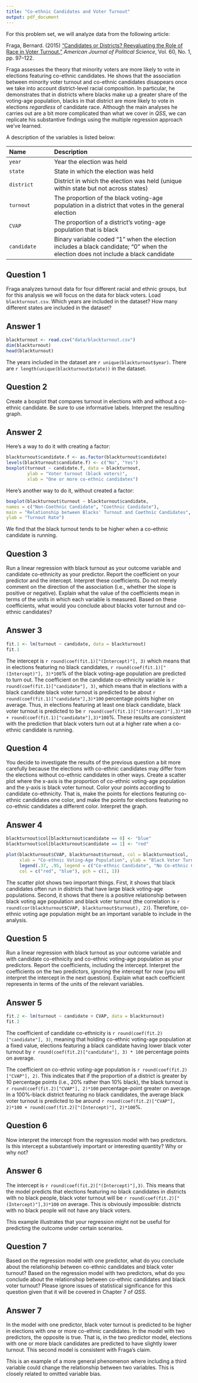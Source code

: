 ```yaml
---
title: "Co-ethnic Candidates and Voter Turnout"
output: pdf_document
---
```

  
For this problem set, we will analyze data from the following article:

Fraga, Bernard. (2015) ["Candidates or Districts? Reevaluating the Role of Race in Voter Turnout,"](http://dx.doi.org/10.1111/ajps.12172) *American Journal of Political Science*, Vol. 60, No. 1, pp. 97--122.

Fraga assesses the theory that minority voters are more likely to vote in elections featuring co-ethnic candidates. He shows that the association between minority voter turnout and co-ethnic candidates disappears once we take into account district-level racial composition. In particular, he demonstrates that in districts where blacks make up a greater share of the voting-age population, blacks in that district are more likely to vote in elections *regardless* of candidate race. Although the main analyses he carries out are a bit more complicated than what we cover in *QSS*, we can replicate his substantive findings using the multiple regression approach we've learned. 

A description of the variables is listed below:

--------------------------------------------------------------------------------
Name                Description
------------------- ------------------------------------------------------------
`year`              Year the election was held

`state`             State in which the election was held

`district`          District in which the election was held (unique within state but not across states)

`turnout`           The proportion of the black voting-age population in a district that votes in the general election

`CVAP`              The proportion of a district's voting-age population that is black

`candidate`         Binary variable coded "1" when the election includes a black candidate; "0" when the election does not include a black candidate

--------------------------------------------------------------------------------

## Question 1

Fraga analyzes turnout data for four different racial and ethnic groups, but for this analysis we will focus on the data for black voters. Load  `blackturnout.csv`. Which years are included in the dataset?  How many different states are included in the dataset? 

## Answer 1

```r
blackturnout <- read.csv("data/blackturnout.csv")
dim(blackturnout)
head(blackturnout)
```

The years included in the dataset are `r unique(blackturnout$year)`.  There are `r length(unique(blackturnout$state))` in the dataset.

## Question 2

Create a boxplot that compares turnout in elections with and without a co-ethnic candidate.  Be sure to use informative labels.  Interpret the resulting graph.

## Answer 2

Here's a way to do it with creating a factor: 
  
```r
blackturnout$candidate.f <- as.factor(blackturnout$candidate)
levels(blackturnout$candidate.f) <- c("No", "Yes")
boxplot(turnout ~ candidate.f, data = blackturnout,
        ylab = "Voter turnout (black voters)", 
        xlab = "One or more co-ethnic candidates")
```

Here's another way to do it, without created a factor:

```r
boxplot(blackturnout$turnout ~ blackturnout$candidate, 
names = c("Non-Coethnic Candidate", "Coethnic Candidate"), 
main = "Relationship between Blacks' Turnout and Coethnic Candidates",
ylab = "Turnout Rate")
```

We find that the black turnout tends to be higher when a co-ethnic candidate is running.

## Question 3

Run a linear regression with black turnout as your outcome variable and candidate co-ethnicity as your predictor. Report the coefficient on your predictor and the intercept. Interpret these coefficients. Do not merely comment on the direction of the association (i.e., whether the slope is positive or negative). Explain what the value of the coefficients mean in terms of the units in which each variable is measured.  Based on these coefficients, what would you conclude about blacks voter turnout and co-ethnic candidates?

## Answer 3

```r
fit.1 <- lm(turnout ~ candidate, data = blackturnout)
fit.1
```


The intercept is `r round(coef(fit.1)["(Intercept)"], 3)` which means that in elections featuring no black candidates, `r round(coef(fit.1)["(Intercept)"], 3)*100`% of the black voting-age population are predicted to turn out. The coefficient on the candidate co-ethnicity variable is `r round(coef(fit.1)["candidate"], 3)`, which means that in elections with a black candidate black voter turnout is predicted to be about `r round(coef(fit.1)["candidate"],3)*100` percentage points higher on average. Thus, in elections featuring at least one black candidate, black voter turnout is predicted to be `r round(coef(fit.1)["(Intercept)"],3)*100 + round(coef(fit.1)["candidate"],3)*100`%. These results are consistent with the prediction that black voters turn out at a higher rate when a co-ethnic candidate is running.

## Question 4

You decide to investigate the results of the previous question a bit more carefully because the elections with co-ethnic candidates may differ from the elections without co-ethnic candidates in other ways.  Create a scatter plot where the x-axis is the proportion of co-ethnic voting-age population and the y-axis is black voter turnout. Color your points according to candidate co-ethnicity. That is, make the points for elections featuring co-ethnic candidates one color, and make the points for elections featuring no co-ethnic candidates a different color. Interpret the graph.

## Answer 4

```r
blackturnout$col[blackturnout$candidate == 0] <- "blue"
blackturnout$col[blackturnout$candidate == 1] <- "red"

plot(blackturnout$CVAP, blackturnout$turnout, col = blackturnout$col, 
     xlab = "Co-ethnic Voting-Age Population", ylab = "Black Voter Turnout")
     legend(.37, .95, legend = c("Co-ethnic Candidate", "No Co-ethnic Candidates"),
     col = c("red", "blue"), pch = c(1, 1))
```

The scatter plot shows two important things.  First, it shows that black candidates often run in districts that have large black voting-age populations.  Second, it shows that there is a positive relationship between black voting age population and black voter turnout (the correlation is `r round(cor(blackturnout$CVAP, blackturnout$turnout), 2)`).  Therefore, co-ethnic voting age population might be an important variable to include in the analysis.

## Question 5

Run a linear regression with black turnout as your outcome variable and with candidate co-ethnicity and co-ethnic voting-age population as your predictors.  Report the coefficients, including the intercept.  Interpret the coefficients on the two predictors, ignoring the intercept for now (you will interpret the intercept in the next question). Explain what each coefficient represents in terms of the units of the relevant variables.

## Answer 5

```r
fit.2 <- lm(turnout ~ candidate + CVAP, data = blackturnout)
fit.2
```

The coefficient of candidate co-ethnicity is `r round(coef(fit.2)["candidate"], 3)`, meaning that holding co-ethnic voting-age population at a fixed value, elections featuring a black candidate having lower black voter turnout by `r round(coef(fit.2)["candidate"], 3) * 100` percentage points on average.

The coefficient on co-ethnic voting-age population is `r round(coef(fit.2)["CVAP"], 2)`. This indicates that if the proportion of a district is greater by 10 percentage points (i.e., 20% rather than 10% black), the black turnout is `r round(coef(fit.2)["CVAP"], 2)*100` percentage-point greater on average. In a 100%-black district featuring no black candidates, the average black voter turnout is predicted to be around `r round(coef(fit.2)["CVAP"], 2)*100 + round(coef(fit.2)["(Intercept)"], 2)*100`%.

## Question 6

Now interpret the intercept from the regression model with two predictors. Is this intercept a substantively important or interesting quantity?  Why or why not? 

## Answer 6

The intercept is `r round(coef(fit.2)["(Intercept)"],3)`. This means that the model predicts that elections featuring no black candidates in districts with no black people, black voter turnout will be `r round(coef(fit.2)["(Intercept)"],3)*100` on average. This is obviously impossible: districts with no black people will not have any black voters.

This example illustrates that your regression might not be useful for predicting the outcome under certain scenarios.

## Question 7

Based on the regression model with one predictor, what do you conclude about the relationship between co-ethnic candidates and black voter turnout?  Based on the regression model with two predictors, what do you conclude about the relationshop between co-ethnic candidates and black voter turnout?  Please ignore issues of statistical significance for this question given that it will be covered in Chapter 7 of *QSS*.

## Answer 7

In the model with one predictor, black voter turnout is predicted to be higher in elections with one or more co-ethnic candidates. In the model with two predictors, the opposite is true.  That is, in the two predictor model, elections with one or more black candidates are predicted to have slightly lower turnout.  This second model is consistent with Fraga's claim.

This is an example of a more general phenomenon where including a third variable could change the relationship between two variables. This is closely related to omitted variable bias.
